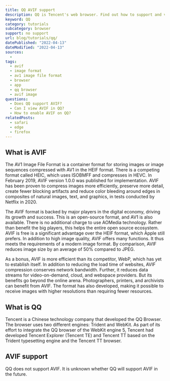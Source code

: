 ```yaml
---
title: QQ AVIF support
description: QQ is Tencent's web browser. Find out how to support and view AVIF images.
keyword: QQ
category: tutorials
subcategory: browser
support: no support
url: blog/tutorials/qq/
datePublished: "2022-04-13"
dateModified: "2022-04-13"
sources:
  -
tags:
  - avif
  - image format
  - av1 image file format
  - browser
  - app
  - qq browser
  - avif image
questions:
  - Does QQ support AVIF?
  - Can I view AVIF in QQ?
  - How to enable AVIF on QQ?
relatedPosts:
  - safari
  - edge
  - firefox
---
```


## What is AVIF

The AV1 Image File Format is a container format for storing images or image sequences compressed with AV1 in the HEIF format. There is a competing format called HEIC, which uses ISOBMFF and compresses in HEVC. In February 2019, AVIF version 1.0.0 was published for implementation. AVIF has been proven to compress images more efficiently, preserve more detail, create fewer blocking artifacts and reduce color bleeding around edges in composites of natural images, text, and graphics, in tests conducted by Netflix in 2020.

The AVIF format is backed by major players in the digital economy, driving its growth and success. This is an open-source format, and AV1 is also available. There is no additional charge to use AOMedia technology. Rather than benefit the big players, this helps the entire open source ecosystem. AVIF is free is a significant advantage over the HEIF format, which Apple still prefers. In addition to high image quality, AVIF offers many functions. It thus meets the requirements of a modern image format. By comparison, AVIF reduces image size by an average of 50% compared to JPEG.

As a bonus, AVIF is more efficient than its competitor, WebP, which has yet to establish itself. In addition to reducing the load time of websites, AVIF compression conserves network bandwidth. Further, it reduces data streams for video-on-demand, cloud, and webspace providers. But its benefits go beyond the online arena. Photographers, printers, and archivists can benefit from AVIF. The format has also developed, making it possible to receive images with higher resolutions than requiring fewer resources.

## What is QQ

Tencent is a Chinese technology company that developed the QQ Browser. The browser uses two different engines: Trident and WebKit. As part of its effort to integrate the QQ browser of the WebKit engine 5, Tencent had developed Tencent Explorer (Tencent TE) and Tencent TT based on the Trident typesetting engine and the Tencent TT browser.

## AVIF support

QQ does not support AVIF. It is unknown whether QQ will support AVIF in the future.

